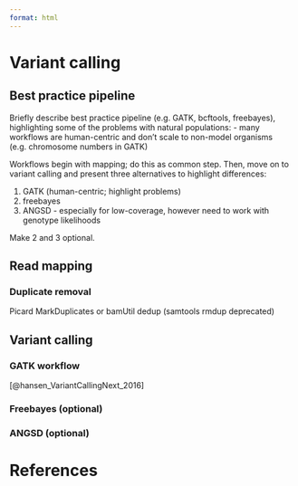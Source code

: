 ```yaml
---
format: html
---
```


# Variant calling {#sec-variantcalling}

## Best practice pipeline

Briefly describe best practice pipeline (e.g. GATK, bcftools,
freebayes), highlighting some of the problems with natural
populations:
- many workflows are human-centric and don't scale to non-model
  organisms (e.g. chromosome numbers in GATK)


Workflows begin with mapping; do this as common step. Then, move on to
variant calling and present three alternatives to highlight differences:

1. GATK (human-centric; highlight problems)
2. freebayes
3. ANGSD - especially for low-coverage, however need to work with
   genotype likelihoods

Make 2 and 3 optional.

## Read mapping

### Duplicate removal

Picard MarkDuplicates or bamUtil dedup (samtools rmdup deprecated)

## Variant calling


### GATK workflow

[@hansen_VariantCallingNext_2016]


### Freebayes (optional)


### ANGSD (optional)



# References
